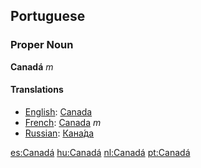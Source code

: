 ==Portuguese==
===Proper Noun===
'''Canadá''' ''m''

====Translations====
*[[English]]: [[Canada]]
*[[French]]: [[Canada]] ''m''
*[[Russian]]: [[Канада|Кана́да]]

[[es:Canadá]]
[[hu:Canadá]]
[[nl:Canadá]]
[[pt:Canadá]]